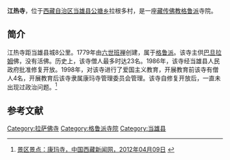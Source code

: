 {{Infobox Tibetan Buddhist monastery
|name = 江热寺
|image =
|image size = 250px
|alt = 
|caption = 
|t=
|w=
|to = 
|ipa={{IPA|}}
|z=
|thdl=
|e=
|tc=江熱寺
|s=江热寺
|p=
|m=
|k=
|pushpin_map = 
|latd =  | latm =  | lats =  | latNS = 
|longd=  | longm= | longs =| longEW = 
|iso_region = 
|map_caption = 
|mapsize = 
|location_country = 中国
|location = {{CHN}}[[西藏自治区|西藏自治区]][[拉萨市|拉萨市]][[当雄县|当雄县]]
|coordinates_display =
|founded_by = [[六世班禅|六世班禅]]
|date_founded =1779年
|date_renovated =
|sect = [[格鲁派|格鲁派]]
|mather =
|children =
|dedicated_to = 
|tulku =
|head_lama = 
|head_mgh =
|no._of_monks = 
|architecture = 
|festivals =
|footnotes = 
}}

'''江热寺'''，位于[[西藏自治区|西藏自治区]][[当雄县|当雄县]][[公塘乡|公塘乡]]拉根多村，是一座[[藏传佛教|藏传佛教]][[格鲁派|格鲁派]]寺院。

==简介==
江热寺距当雄县城8公里。1779年由[[六世班禅|六世班禅]]创建，属于[[格鲁派|格鲁派]]。该寺主供[[巴旦拉姆|巴旦拉姆]]佛，没有活佛。历史上，该寺僧人最多时达23名。1986年，该寺经当雄县人民政府批准修复开放。1998年，对该寺进行了爱国主义教育，开展教育前该寺有僧人4名，开展教育后该寺隶属康玛寺管理委员会管理。该寺自修复开放后，一直未出现过政治问题。<ref>[http://www.chinatibetnews.com/lasapindao/2012-04/09/content_930174.htm 景区景点：康玛寺，中国西藏新闻网，2012年04月09日] {{webarchive|url=https://web.archive.org/web/20120611190029/http://www.chinatibetnews.com/lasapindao/2012-04/09/content_930174.htm |date=2012年06月11日 }}</ref>

==参考文献==
{{reflist}}

{{拉萨地标}}
[[Category:拉萨佛寺|Category:拉萨佛寺]]
[[Category:格鲁派寺院|Category:格鲁派寺院]]
[[Category:当雄县|Category:当雄县]]